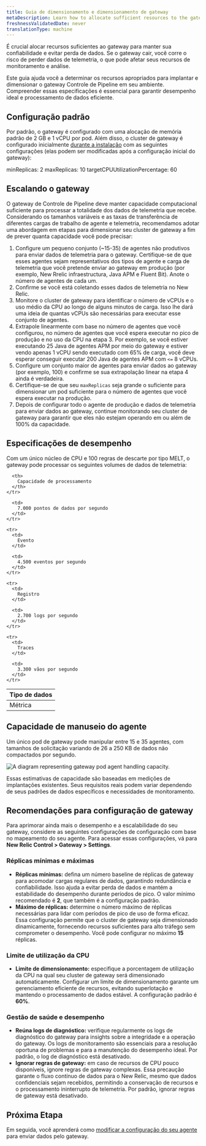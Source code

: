```yaml
---
title: Guia de dimensionamento e dimensionamento de gateway
metaDescription: Learn how to allocate sufficient resources to the gateway to maintain its reliability.
freshnessValidatedDate: never
translationType: machine
---
```


É crucial alocar recursos suficientes ao gateway para manter sua confiabilidade e evitar perda de dados. Se o gateway cair, você corre o risco de perder dados de telemetria, o que pode afetar seus recursos de monitoramento e análise.

Este guia ajuda você a determinar os recursos apropriados para implantar e dimensionar o gateway Controle de Pipeline em seu ambiente. Compreender essas especificações é essencial para garantir desempenho ideal e processamento de dados eficiente.

## Configuração padrão

Por padrão, o gateway é configurado com uma alocação de memória padrão de 2 GB e 1 vCPU por pod. Além disso, o cluster de gateway é configurado inicialmente [durante a instalação](/docs/pipeline-control/set-up-and-deploy-pipeline-control#set-up-gateway) com as seguintes configurações (elas podem ser modificadas após a configuração inicial do gateway):

minReplicas: 2 maxReplicas: 10 targetCPUUtilizationPercentage: 60

## Escalando o gateway

O gateway de Controle de Pipeline deve manter capacidade computacional suficiente para processar a totalidade dos dados de telemetria que recebe. Considerando os tamanhos variáveis e as taxas de transferência de diferentes cargas de trabalho de agente e telemetria, recomendamos adotar uma abordagem em etapas para dimensionar seu cluster de gateway a fim de prever quanta capacidade você pode precisar:

1. Configure um pequeno conjunto (\~15-35) de agentes não produtivos para enviar dados de telemetria para o gateway. Certifique-se de que esses agentes sejam representativos dos tipos de agente e carga de telemetria que você pretende enviar ao gateway em produção (por exemplo, New Rrelic infraestructura, Java APM e Fluent Bit). Anote o número de agentes de cada um.
2. Confirme se você está coletando esses dados de telemetria no New Relic.
3. Monitore o cluster de gateway para identificar o número de vCPUs e o uso médio da CPU ao longo de alguns minutos de carga. Isso lhe dará uma ideia de quantas vCPUs são necessárias para executar esse conjunto de agentes.
4. Extrapole linearmente com base no número de agentes que você configurou, no número de agentes que você espera executar no pico de produção e no uso da CPU na etapa 3. Por exemplo, se você estiver executando 25 Java de agentes APM por meio do gateway e estiver vendo apenas 1 vCPU sendo executado com 65% de carga, você deve esperar conseguir executar 200 Java de agentes APM com `<=` 8 vCPUs.
5. Configure um conjunto maior de agentes para enviar dados ao gateway (por exemplo, 100) e confirme se sua extrapolação linear na etapa 4 ainda é verdadeira.
6. Certifique-se de que seu `maxReplicas` seja grande o suficiente para dimensionar um pod suficiente para o número de agentes que você espera executar na produção.
7. Depois de configurar todo o agente de produção e dados de telemetria para enviar dados ao gateway, continue monitorando seu cluster de gateway para garantir que eles não estejam operando em ou além de 100% da capacidade.

## Especificações de desempenho

Com um único núcleo de CPU e 100 regras de descarte por tipo MELT, o gateway pode processar os seguintes volumes de dados de telemetria:

<table>
  <thead>
    <tr>
      <th>
        Tipo de dados
      </th>

      <th>
        Capacidade de processamento
      </th>
    </tr>
  </thead>

  <tbody>
    <tr>
      <td>
        Métrica
      </td>

      <td>
        7.000 pontos de dados por segundo
      </td>
    </tr>

    <tr>
      <td>
        Evento
      </td>

      <td>
        4.500 eventos por segundo
      </td>
    </tr>

    <tr>
      <td>
        Registro
      </td>

      <td>
        2.700 logs por segundo
      </td>
    </tr>

    <tr>
      <td>
        Traces
      </td>

      <td>
        3.300 vãos por segundo
      </td>
    </tr>
  </tbody>
</table>

## Capacidade de manuseio do agente

Um único pod de gateway pode manipular entre 15 e 35 agentes, com tamanhos de solicitação variando de 26 a 250 KB de dados não compactados por segundo.

<img title="Agent handling capacity" alt="A diagram representing gateway pod agent handling capacity." src="/images/agent-handling-capacity.webp" />

<Callout variant="tip">Essas estimativas de capacidade são baseadas em medições de implantações existentes. Seus requisitos reais podem variar dependendo de seus padrões de dados específicos e necessidades de monitoramento.</Callout>

## Recomendações para configuração de gateway

Para aprimorar ainda mais o desempenho e a escalabilidade do seu gateway, considere as seguintes configurações de configuração com base no mapeamento do seu agente. Para acessar essas configurações, vá para **New Relic Control &gt; Gateway &gt; Settings**.

### Réplicas mínimas e máximas

* **Réplicas mínimas:** defina um número baseline de réplicas de gateway para acomodar cargas regulares de dados, garantindo redundância e confiabilidade. Isso ajuda a evitar perda de dados e mantém a estabilidade do desempenho durante períodos de pico. O valor mínimo recomendado é **2**, que também é a configuração padrão.
* **Máximo de réplicas:** determine o número máximo de réplicas necessárias para lidar com períodos de pico de uso de forma eficaz. Essa configuração permite que o cluster de gateway seja dimensionado dinamicamente, fornecendo recursos suficientes para alto tráfego sem comprometer o desempenho. Você pode configurar no máximo **15** réplicas.

### Limite de utilização da CPU

* **Limite de dimensionamento:** especifique a porcentagem de utilização da CPU na qual seu cluster de gateway será dimensionado automaticamente. Configurar um limite de dimensionamento garante um gerenciamento eficiente de recursos, evitando superlotação e mantendo o processamento de dados estável. A configuração padrão é **60%**.

### Gestão de saúde e desempenho

* **Reúna logs de diagnóstico:** verifique regularmente os logs de diagnóstico do gateway para insights sobre a integridade e a operação do gateway. Os logs de monitoramento são essenciais para a resolução oportuna de problemas e para a manutenção do desempenho ideal. Por padrão, o log de diagnóstico está desativado.
* **Ignorar regras de gateway:** em caso de recursos de CPU pouco disponíveis, ignore regras de gateway complexas. Essa precaução garante o fluxo contínuo de dados para o New Relic, mesmo que dados confidenciais sejam recebidos, permitindo a conservação de recursos e o processamento ininterrupto de telemetria. Por padrão, ignorar regras de gateway está desativado.

## Próxima Etapa

Em seguida, você aprenderá como [modificar a configuração do seu agente](/docs/new-relic-control/pipeline-control/modify-agent-configuration) para enviar dados pelo gateway.